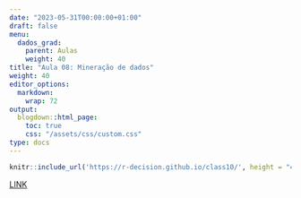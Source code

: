 ---
date: "2023-05-31T00:00:00+01:00"
draft: false
menu:
  dados_grad:
    parent: Aulas
    weight: 40
title: "Aula 08: Mineração de dados"
weight: 40
editor_options: 
  markdown: 
    wrap: 72
output: 
  blogdown::html_page:
    toc: true
    css: "/assets/css/custom.css"
type: docs
---


```{r echo=FALSE, message=FALSE, warning=FALSE}
knitr::include_url('https://r-decision.github.io/class10/', height = "400px")
```

[LINK](https://r-decision.github.io/class10/)






